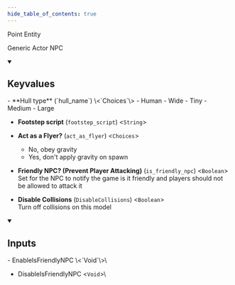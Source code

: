 ```yaml
---
hide_table_of_contents: true
---
```


<!---
!!!!!!
THIS PAGE IS AUTOGENERATED FROM GAME FGD DEFINITIONS!
DO NOT EDIT MANUALLY!
!!!!!!

In order to make edits, you can make an annotation file in /fgd_dump_overrides
-->


Point Entity

Generic Actor NPC

<details open>
<summary><h2>Keyvalues</h2></summary>
- **Hull type** (`hull_name`) \<`Choices`\>
  - Human
  - Wide
  - Tiny
  - Medium
  - Large


- **Footstep script** (`footstep_script`) \<`String`\>

- **Act as a Flyer?** (`act_as_flyer`) \<`Choices`\>
  - No, obey gravity
  - Yes, don't apply gravity on spawn


- **Friendly NPC? (Prevent Player Attacking)** (`is_friendly_npc`) \<`Boolean`\>\
Set for the NPC to notify the game is it friendly and players should not be allowed to attack it

- **Disable Collisions** (`DisableCollisions`) \<`Boolean`\>\
Turn off collisions on this model


 </details>
<details open>
<summary><h2>Inputs</h2></summary>
- EnableIsFriendlyNPC \<`Void`\>\


- DisableIsFriendlyNPC \<`Void`\>\



 </details>
